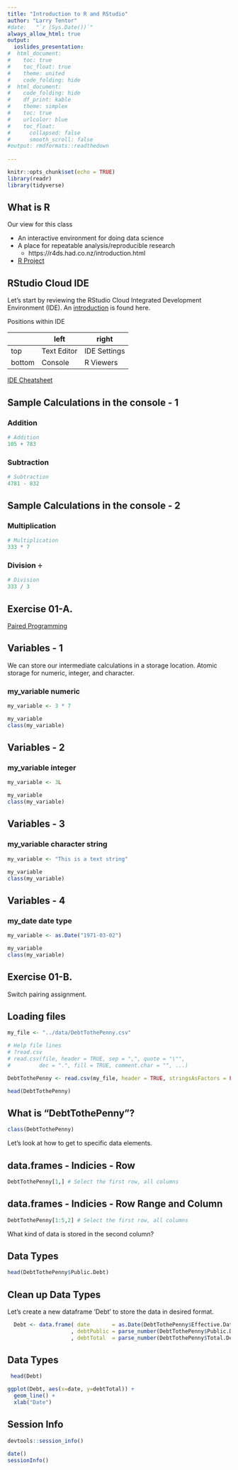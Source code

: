 ```yaml
---
title: "Introduction to R and RStudio"
author: "Larry Tentor"
#date:   "`r (Sys.Date())`"
always_allow_html: true
output:
  ioslides_presentation:
#  html_document:
#    toc: true
#    toc_float: true
#    theme: united
#    code_folding: hide
#  html_document:
#    code_folding: hide
#    df_print: kable
#    theme: simplex
#    toc: true
#    urlcolor: blue
#    toc_float:
#      collapsed: false
#      smooth_scroll: false
#output: rmdformats::readthedown
      
---
```


```r
knitr::opts_chunk$set(echo = TRUE)
library(readr)
library(tidyverse)
```


## What is R

Our view for this class

- An interactive environment for doing data science
- A place for repeatable analysis/reproducible research 
    -  https://r4ds.had.co.nz/introduction.html
- [R Project](https://www.r-project.org/about.html)


## RStudio Cloud IDE

Let's start by reviewing the RStudio Cloud Integrated Development Environment (IDE).  An [introduction](https://bookdown.org/ageraci/STAT160Companion/intro.html) is found here.

Positions within IDE 

|        | left      | right      |
|--------|-----------|------------|
| top    |Text Editor|IDE Settings|
| bottom |Console    |R Viewers |

[IDE Cheatsheet](https://rstudio.com/wp-content/uploads/2016/01/rstudio-IDE-cheatsheet.pdf)


## Sample Calculations in the console - 1

### Addition

```r
# Addition
105 + 783
```
### Subtraction

```r
# Subtraction
4781 - 832
```

## Sample Calculations in the console - 2

### Multiplication

```r
# Multiplication
333 * 7
```

### Division $\div$

```r
# Division
333 / 3
```

## Exercise 01-A.
  [Paired Programming](https://docs.google.com/presentation/d/1E-afLHWmYcTjO0z_hBpAw3AL4Gp4qVQNLOsxP_hq3fI/edit#slide=id.p)
  

## Variables - 1

We can store our intermediate calculations in a storage location.  Atomic storage for numeric, integer, and character.

### my_variable numeric

```r
my_variable <- 3 * 7

my_variable
class(my_variable)
```

## Variables - 2

### my_variable integer

```r
my_variable <- 3L

my_variable
class(my_variable)
```

## Variables - 3

### my_variable character string

```r
my_variable <- "This is a text string"

my_variable
class(my_variable)
```

## Variables - 4

### my_date date type

```r
my_variable <- as.Date("1971-03-02")

my_variable
class(my_variable)
```

## Exercise 01-B.
  Switch pairing assignment.


## Loading files
```r
my_file <- "../data/DebtTothePenny.csv"

# Help file lines
# ?read.csv
# read.csv(file, header = TRUE, sep = ",", quote = "\"",
#         dec = ".", fill = TRUE, comment.char = "", ...)

DebtTothePenny <- read.csv(my_file, header = TRUE, stringsAsFactors = FALSE)

head(DebtTothePenny)
```

## What is "DebtTothePenny"? 

```r
class(DebtTothePenny)
```
Let's look at how to get to specific data elements.

## data.frames - Indicies - Row
```r
DebtTothePenny[1,] # Select the first row, all columns
```

## data.frames - Indicies - Row Range and Column
```r
DebtTothePenny[1:5,2] # Select the first row, all columns
```
What kind of data is stored in the second column?

## Data Types

```r
head(DebtTothePenny$Public.Debt)
```

## Clean up Data Types

Let's create a new dataframe 'Debt' to store the data in desired format.

```r
  Debt <- data.frame( date       = as.Date(DebtTothePenny$Effective.Date, "%m/%d/%y")
                    , debtPublic = parse_number(DebtTothePenny$Public.Debt)
                    , debtTotal  = parse_number(DebtTothePenny$Total.Debt))

```

## Data Types

```r
 head(Debt)
```

 
 
```r
ggplot(Debt, aes(x=date, y=debtTotal)) +
  geom_line() + 
  xlab("Date")
```

## Session Info

```r
devtools::session_info()
```

```r
date()
sessionInfo()
```



